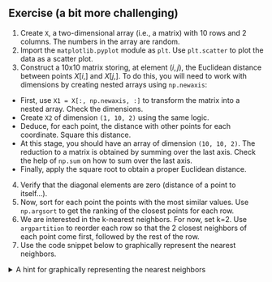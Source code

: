 ::: {.exercise}
## Exercise (a bit more challenging)

1. Create `X`, a two-dimensional array (i.e., a matrix) with 10 rows and 2 columns. The numbers in the array are random.
2. Import the `matplotlib.pyplot` module as `plt`. Use `plt.scatter` to plot the data as a scatter plot.
3. Construct a 10x10 matrix storing, at element $(i,j)$, the Euclidean distance between points $X[i,]$ and $X[j,]$. To do this, you will need to work with dimensions by creating nested arrays using `np.newaxis`:
  + First, use `X1 = X[:, np.newaxis, :]` to transform the matrix into a nested array. Check the dimensions.
  + Create `X2` of dimension `(1, 10, 2)` using the same logic.
  + Deduce, for each point, the distance with other points for each coordinate. Square this distance.
  + At this stage, you should have an array of dimension `(10, 10, 2)`. The reduction to a matrix is obtained by summing over the last axis. Check the help of `np.sum` on how to sum over the last axis.
  + Finally, apply the square root to obtain a proper Euclidean distance.
4. Verify that the diagonal elements are zero (distance of a point to itself...).
5. Now, sort for each point the points with the most similar values. Use `np.argsort` to get the ranking of the closest points for each row.
6. We are interested in the k-nearest neighbors. For now, set k=2. Use `argpartition` to reorder each row so that the 2 closest neighbors of each point come first, followed by the rest of the row.
7. Use the code snippet below to graphically represent the nearest neighbors.

:::


::: {.cell .markdown}
```{=html}
<details><summary>A hint for graphically representing the nearest neighbors</summary>
```

~~~python
plt.scatter(X[:, 0], X[:, 1], s=100)

# draw lines from each point to its two nearest neighbors
K = 2

for i in range(X.shape[0]):
    for j in nearest_partition[i, :K+1]:
        # plot a line from X[i] to X[j]
        # use some zip magic to make it happen:
        plt.plot(*zip(X[j], X[i]), color='black')
~~~


```{=html}
</details>
```
:::

